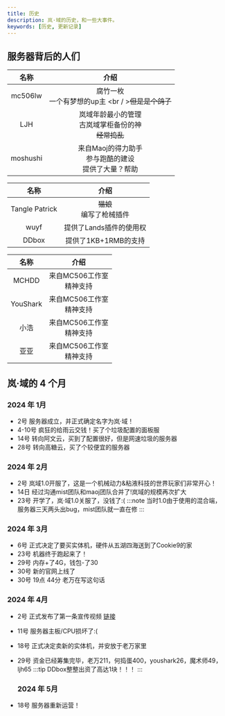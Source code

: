 ```yaml
---
title: 历史
description: 岚·域的历史，和一些大事件。
keywords: [历史, 更新记录]
---
```



## 服务器背后的人们

<Tabs>

<TabItem value="1" label="管理组">

|       名称        |                                    介绍                                    |
| :---------------: | :------------------------------------------------------------------------: |
| mc506lw | 腐竹一枚<br />一个有梦想的up主 <br / >~~但是是个鸽子~~ |
|    LJH    |     岚域年龄最小的管理<br />古岚域掌柜备份的神<br />~~经常捣乱~~     |
|   moshushi   |    来自Maoj的得力助手<br />参与跑酷的建设<br />提供了大量？帮助<br />     |

</TabItem>

<TabItem value="2" label="大风机关">

|      名称       |                                   介绍                                   |
| :-------------: | :----------------------------------------------------------------------: |
|   Tangle Patrick    | ~~猫娘~~<br />编写了枪械插件|
| wuyf |                          提供了Lands插件的使用权                      |
| DDbox |                          提供了1KB+1RMB的支持                      |

</TabItem>

<TabItem value="3" label="其他人员">

|           名称           |                                               介绍                                               |
| :----------------------: | :----------------------------------------------------------------------------------------------: |
|       MCHDD       | 来自MC506工作室<br />精神支持            |
|       YouShark       | 来自MC506工作室<br />精神支持            |
|       小浩       | 来自MC506工作室<br />精神支持            |
|       亚亚       | 来自MC506工作室<br />精神支持            |

</TabItem>

</Tabs>

## 岚·域的 4 个月

### 2024 年 1月

- 2号 服务器成立，并正式确定名字为岚·域！
- 4-10号 疯狂的给雨云交钱！买了个垃圾配置的面板服
- 14号 转向阿文云，买到了配置很好，但是网速垃圾的服务器
- 28号 转向高糖云，买了个较便宜的服务器

### 2024 年 2月

- 2号 岚域1.0开服了，这是一个机械动力&粘液科技的世界玩家们非常开心！
- 14日 经过沟通mist团队和maoj团队合并了!岚域的规模再次扩大
- 23号 开学了，岚·域1.0关服了，没钱了:(
:::note
当时1.0由于使用的混合端，服务器三天两头出bug，mist团队就一直在修
:::

### 2024 年 3月

- 6号 正式决定了要买实体机，硬件从五湖四海送到了Cookie9的家
- 23号 机器终于跑起来了！
- 29号 内存+了4G，钱包-了30
- 30号 新的官网上线了
- 30号 19点 44分 老万在写这句话

### 2024 年 4月

- 2号 正式发布了第一条宣传视频 [链接](https://www.bilibili.com/video/BV1eJ4m1j7Ha)
- 11号 服务器主板/CPU损坏了:(
- 18号 正式决定卖新的实体机，并安放于老万家里
- 29号 资金已经筹集完毕，老万211，何捣蛋400，youshark26，魔术师49，ljh65
:::tip
DDbox整整出资了高达1块！！！
:::
	
	### 2024 年 5月

- 18号 服务器重新运营！